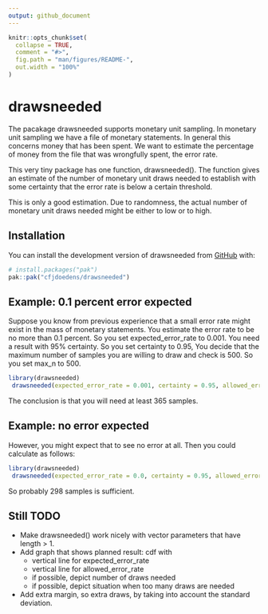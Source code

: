 ```yaml
---
output: github_document
---
```


<!-- README.md is generated from README.Rmd. Please edit that file -->

```r
knitr::opts_chunk$set(
  collapse = TRUE,
  comment = "#>",
  fig.path = "man/figures/README-",
  out.width = "100%"
)
```

# drawsneeded

<!-- badges: start -->
<!-- badges: end -->

The pacakage drawsneeded supports monetary unit sampling.
In monetary unit sampling we have a file of monetary statements.
In general this concerns money that has been spent.
We want to estimate the percentage of money from the file that was wrongfully spent,
the error rate.

This very tiny package has one function, drawsneeded().
The function gives an estimate of the number of monetary unit
draws needed
to establish with some certainty that the error rate is below a certain threshold.

This is only a good estimation.
Due to randomness, the actual number of monetary unit draws needed
might be either to 
low or to high.

## Installation

You can install the development version of drawsneeded from [GitHub](https://github.com/) with:

``` r
# install.packages("pak")
pak::pak("cfjdoedens/drawsneeded")
```

## Example: 0.1 percent error expected

Suppose you know from previous experience
that a small error rate might exist in the mass of monetary statements.
You estimate the error rate to be no more than 0.1 percent.
So you set expected_error_rate to 0.001.
You need a result with 95% certainty.
So you set certainty to 0.95,
You decide that the maximum number of samples you are willing to 
draw and check is 500.
So you set max_n to 500.

```r
library(drawsneeded)
 drawsneeded(expected_error_rate = 0.001, certainty = 0.95, allowed_error_rate = 0.01, max_n = 500)
```

The conclusion is that you will need at least 365 samples.

## Example: no error expected

However, you might expect that to see no error at all. Then you could
calculate as follows:

```r
library(drawsneeded)
 drawsneeded(expected_error_rate = 0.0, certainty = 0.95, allowed_error_rate = 0.01, max_n = 500)
```

So probably 298 samples is sufficient.

## Still TODO

* Make drawsneeded() work nicely with vector parameters that have length > 1.
* Add graph that shows planned result: cdf with
  + vertical line for expected_error_rate
  + vertical line for allowed_error_rate
  + if possible, depict number of draws needed
  + if possible, depict situation when too many draws are needed
* Add extra margin, so extra draws, by taking into account the standard deviation.
